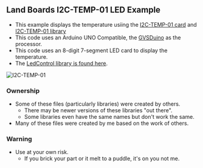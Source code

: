 == Land Boards I2C-TEMP-01 LED Example ==

* This example displays the temperature usiing the  [http://land-boards.com/blwiki/index.php?title=I2C-TEMP I2C-TEMP-01 card] and [https://github.com/douggilliland/lb-Arduino-Code/tree/master/libraries/LandBoards_I2CTEMP01 I2C-TEMP-01 library]
* This code uses an Arduino UNO Compatible, the [http://land-boards.com/blwiki/index.php?title=GVSDuino GVSDuino] as the processor.
* This code uses an 8-digit 7-segment LED card to display the temperature.
* The [https://github.com/douggilliland/lb-Arduino-Code/tree/master/libraries/LedControl/src LedControl library is found here].

<img src="http://land-boards.com/blwiki/images/6/6b/I2C-TEMP-01-640PX.jpg" alt="I2C-TEMP-01" title="I2C-TEMP-01" />

=== Ownership ===

* Some of these files (particularly libraries) were created by others.
** There may be newer versions of these libraries "out there".
** Some libraries even have the same names but don't work the same.
* Many of these files were created by me based on the work of others.

=== Warning ===

* Use at your own risk.
** If you brick your part or it melt to a puddle, it's on you not me.
